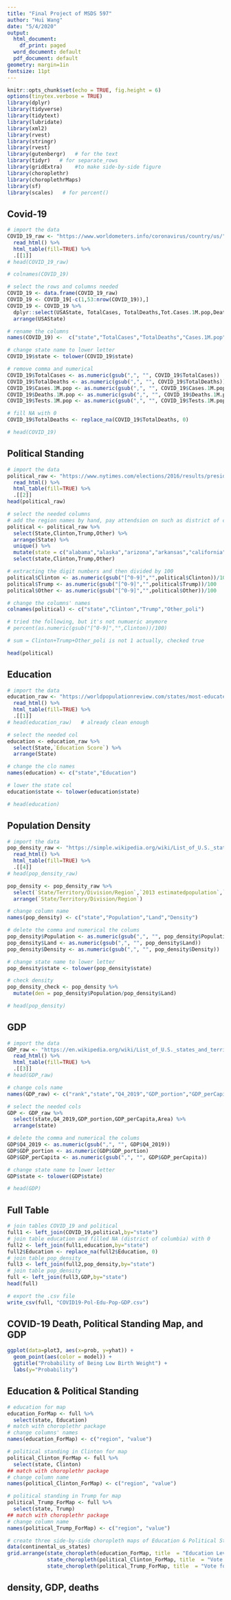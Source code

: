 ```yaml
---
title: "Final Project of MSDS 597"
author: "Hui Wang"
date: "5/4/2020"
output:
  html_document:
    df_print: paged
  word_document: default
  pdf_document: default
geometry: margin=1in
fontsize: 11pt
---
```


```r
knitr::opts_chunk$set(echo = TRUE, fig.height = 6)
options(tinytex.verbose = TRUE)
library(dplyr)
library(tidyverse)
library(tidytext)
library(lubridate)
library(xml2)
library(rvest)
library(stringr)
library(rvest)
library(gutenbergr)   # for the text 
library(tidyr)   # for separate_rows
library(gridExtra)    #to make side-by-side figure
library(choroplethr)
library(choroplethrMaps)
library(sf)
library(scales)   # for percent()
```

## Covid-19

```r
# import the data
COVID_19_raw <- "https://www.worldometers.info/coronavirus/country/us/" %>%
  read_html() %>%
  html_table(fill=TRUE) %>%
  .[[1]]
# head(COVID_19_raw)

# colnames(COVID_19)

# select the rows and columns needed
COVID_19 <- data.frame(COVID_19_raw)
COVID_19 <- COVID_19[-c(1,53:nrow(COVID_19)),]
COVID_19 <- COVID_19 %>%
  dplyr::select(USAState, TotalCases, TotalDeaths,Tot.Cases.1M.pop,Deaths.1M.pop,Tests.1M.pop) %>%
  arrange(USAState)

# rename the columns
names(COVID_19) <-  c("state","TotalCases","TotalDeaths","Cases.1M.pop","Deaths.1M.pop","Tests.1M.pop")

# change state name to lower letter
COVID_19$state <- tolower(COVID_19$state)

# remove comma and numerical
COVID_19$TotalCases <- as.numeric(gsub(",", "", COVID_19$TotalCases))
COVID_19$TotalDeaths <- as.numeric(gsub(",", "", COVID_19$TotalDeaths))
COVID_19$Cases.1M.pop <- as.numeric(gsub(",", "", COVID_19$Cases.1M.pop))
COVID_19$Deaths.1M.pop <- as.numeric(gsub(",", "", COVID_19$Deaths.1M.pop))
COVID_19$Tests.1M.pop <- as.numeric(gsub(",", "", COVID_19$Tests.1M.pop))

# fill NA with 0
COVID_19$TotalDeaths <- replace_na(COVID_19$TotalDeaths, 0)

# head(COVID_19)
```

## Political Standing

```r
# import the data
political_raw <- "https://www.nytimes.com/elections/2016/results/president" %>%
  read_html() %>%
  html_table(fill=TRUE) %>%
  .[[2]]
head(political_raw)

# select the needed columns
# add the region names by hand, pay attendsion on such as district of colunmbia which in short is D.C. and stand after delaware, stand in front of it.
political <- political_raw %>%
  select(State,Clinton,Trump,Other) %>%
  arrange(State) %>%
  unique() %>% 
  mutate(state = c("alabama","alaska","arizona","arkansas","california","colorado","connecticut","district of columbia","delaware","florida","georgia","hawaii","idaho","illinois","indiana","iowa","kansas","kentucky","louisiana","massachusetts","maryland","maine","michigan","minnesota","mississippi","missouri","montana","north carolina","north dakota","new hampshire","new jersey","new mexico","new york","nebraska","nevada","ohio","oklahoma","oregon","pennsylvania","rhode island","south carolina","south dakota","tennessee","texas","utah","virginia","vermont","west virginia","washington","wisconsin","wyoming")) %>%
  select(state,Clinton,Trump,Other)

# extracting the digit numbers and then divided by 100
political$Clinton <- as.numeric(gsub("[^0-9]","",political$Clinton))/100
political$Trump <- as.numeric(gsub("[^0-9]","",political$Trump))/100
political$Other <- as.numeric(gsub("[^0-9]","",political$Other))/100

# change the columns' names
colnames(political) <- c("state","Clinton","Trump","Other_poli")

# tried the following, but it's not numueric anymore
# percent(as.numeric(gsub("[^0-9]","",Clinton))/100)

# sum = Clinton+Trump+Other_poli is not 1 actually, checked true

head(political)
```

## Education

```r
# import the data
education_raw <- "https://worldpopulationreview.com/states/most-educated-states/" %>%
  read_html() %>%
  html_table(fill=TRUE) %>%
  .[[1]]
# head(education_raw)   # already clean enough

# select the needed col
education <- education_raw %>%
  select(State,`Education Score`) %>%
  arrange(State)

# change the clo names
names(education) <- c("state","Education")

# lower the state col
education$state <- tolower(education$state)

# head(education)
```

## Population Density

```r
# import the data
pop_density_raw <- "https://simple.wikipedia.org/wiki/List_of_U.S._states_by_population_density" %>%
  read_html() %>%
  html_table(fill=TRUE) %>%
  .[[4]]
# head(pop_density_raw)

pop_density <- pop_density_raw %>%
  select(`State/Territory/Division/Region`,`2013 estimatedpopulation`,`Land area(sqmi)`,`Population/sqmi`) %>%
  arrange(`State/Territory/Division/Region`)

# change column name 
names(pop_density) <- c("state","Population","Land","Density") 

# delete the comma and numerical the colums
pop_density$Population <- as.numeric(gsub(",", "", pop_density$Population))
pop_density$Land <- as.numeric(gsub(",", "", pop_density$Land))
pop_density$Density <- as.numeric(gsub(",", "", pop_density$Density))

# change state name to lower letter
pop_density$state <- tolower(pop_density$state)

# check density
pop_density_check <- pop_density %>%
  mutate(den = pop_density$Population/pop_density$Land)

# head(pop_density)
```

## GDP

```r
# import the data
GDP_raw <- "https://en.wikipedia.org/wiki/List_of_U.S._states_and_territories_by_GDP" %>%
  read_html() %>%
  html_table(fill=TRUE) %>%
  .[[3]]
# head(GDP_raw)

# change cols name 
names(GDP_raw) <- c("rank","state","Q4_2019","GDP_portion","GDP_perCapita","Area")

# select the needed cols
GDP <- GDP_raw %>%
  select(state,Q4_2019,GDP_portion,GDP_perCapita,Area) %>%
  arrange(state)

# delete the comma and numerical the colums
GDP$Q4_2019 <- as.numeric(gsub(",", "", GDP$Q4_2019))
GDP$GDP_portion <- as.numeric(GDP$GDP_portion)
GDP$GDP_perCapita <- as.numeric(gsub(",", "", GDP$GDP_perCapita))

# change state name to lower letter
GDP$state <- tolower(GDP$state)

# head(GDP)
```

## Full Table

```r
# join tables COVID_19 and political
full1 <- left_join(COVID_19,political,by="state")
# join table education and filled NA (district of columbia) with 0
full2 <- left_join(full1,education,by="state")
full2$Education <- replace_na(full2$Education, 0)
# join table pop_density
full3 <- left_join(full2,pop_density,by="state")
# join table pop_density
full <- left_join(full3,GDP,by="state")
head(full)

# export the .csv file
write_csv(full, "COVID19-Pol-Edu-Pop-GDP.csv")
```


## COVID-19 Death, Political Standing Map, and GDP

```r
ggplot(data=plot3, aes(x=prob, y=yhat)) +
  geom_point(aes(color = model)) +
  ggtitle("Probability of Being Low Birth Weight") + 
  labs(y="Probability")

```

## Education & Political Standing

```r
# education for map
education_ForMap <- full %>%
  select(state, Education)
# match with choroplethr package
# change columns' names
names(education_ForMap) <- c("region", "value")

# political standing in Clinton for map
political_Clinton_ForMap <- full %>%
  select(state, Clinton)
## match with choroplethr package
# change column name 
names(political_Clinton_ForMap) <- c("region", "value")

# political standing in Trump for map
political_Trump_ForMap <- full %>%
  select(state, Trump)
## match with choroplethr package
# change column name 
names(political_Trump_ForMap) <- c("region", "value")

# create three side-by-side choropleth maps of Education & Political Standing in the USA
data(continental_us_states)
grid.arrange(state_choropleth(education_ForMap, title  = "Education Level in the US", zoom = continental_us_states),
             state_choropleth(political_Clinton_ForMap, title  = "Vote for Clinton in 2016 in the US", zoom = continental_us_states),
             state_choropleth(political_Trump_ForMap, title  = "Vote for Trump in 2016 in the US", zoom = continental_us_states))
```

## density, GDP, deaths

```r


```
